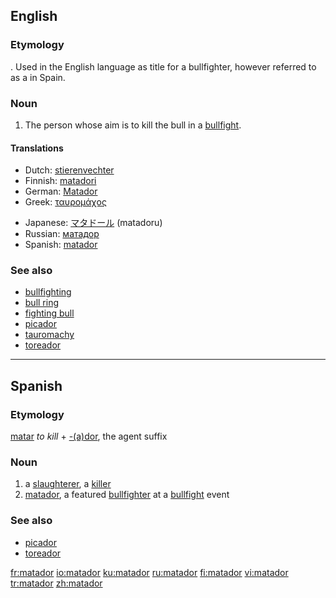 ==English==

===Etymology===
{{etyl|es}} {{term|matador||killer|lang=es}}. Used in the English language as title for a bullfighter, however referred to as a {{term|toreador}} in Spain.

===Noun===
{{en-noun}}

# The person whose aim is to kill the bull in a [[bullfight]].

====Translations====
{{trans-top|bullfighter}}
* Dutch: [[stierenvechter]]
* Finnish: [[matadori]]
* German: [[Matador]]
* Greek: [[ταυρομάχος]]
{{trans-mid}}
* Japanese: [[マタドール]] (matadoru)
* Russian: [[матадор]]
* Spanish: [[#Spanish|matador]]
{{trans-bottom}}

===See also===
* [[bullfighting]]
* [[bull ring]]
* [[fighting bull]]
* [[picador]]
* [[tauromachy]]
* [[toreador]]

----

==Spanish==

===Etymology===
[[matar]] ''to kill'' + [[-dor|-(a)dor]], the agent suffix

===Noun===
{{es-noun-m|pl=matadores}}

# a [[slaughterer]], a [[killer]]
# [[#English|matador]], a featured [[bullfighter]] at a [[bullfight]] event

===See also===
* [[picador]]
* [[toreador]]

[[fr:matador]]
[[io:matador]]
[[ku:matador]]
[[ru:matador]]
[[fi:matador]]
[[vi:matador]]
[[tr:matador]]
[[zh:matador]]